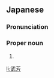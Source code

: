 ==Japanese==
{{ja-kanjitab|たけ|よし}}

===Pronunciation===
{{ja-pron|たけよし}}

===Proper noun===
{{ja-pos|proper|たけよし}}

# {{given name|male|lang=ja|sort=たけよし}}

[[li:武芳]]